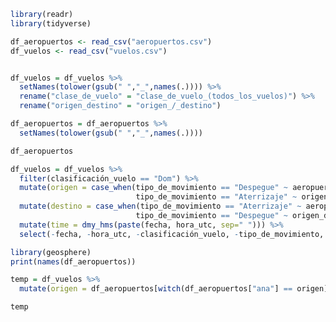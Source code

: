 ```r
library(readr)
library(tidyverse)

df_aeropuertos <- read_csv("aeropuertos.csv")
df_vuelos <- read_csv("vuelos.csv")


df_vuelos = df_vuelos %>%
  setNames(tolower(gsub(" ","_",names(.)))) %>%
  rename("clase_de_vuelo" = "clase_de_vuelo_(todos_los_vuelos)") %>%
  rename("origen_destino" = "origen_/_destino") 

df_aeropuertos = df_aeropuertos %>%
  setNames(tolower(gsub(" ","_",names(.))))

df_aeropuertos
```

```r
df_vuelos = df_vuelos %>%
  filter(clasificación_vuelo == "Dom") %>%
  mutate(origen = case_when(tipo_de_movimiento == "Despegue" ~ aeropuerto,
                            tipo_de_movimiento == "Aterrizaje" ~ origen_destino)) %>%
  mutate(destino = case_when(tipo_de_movimiento == "Aterrizaje" ~ aeropuerto,
                            tipo_de_movimiento == "Despegue" ~ origen_destino)) %>%
  mutate(time = dmy_hms(paste(fecha, hora_utc, sep=" "))) %>%
  select(-fecha, -hora_utc, -clasificación_vuelo, -tipo_de_movimiento, -origen_destino, -aeropuerto)

```
```r
library(geosphere)
print(names(df_aeropuertos))

temp = df_vuelos %>%
  mutate(origen = df_aeropuertos[witch(df_aeropuertos["ana"] == origen])

temp
```

